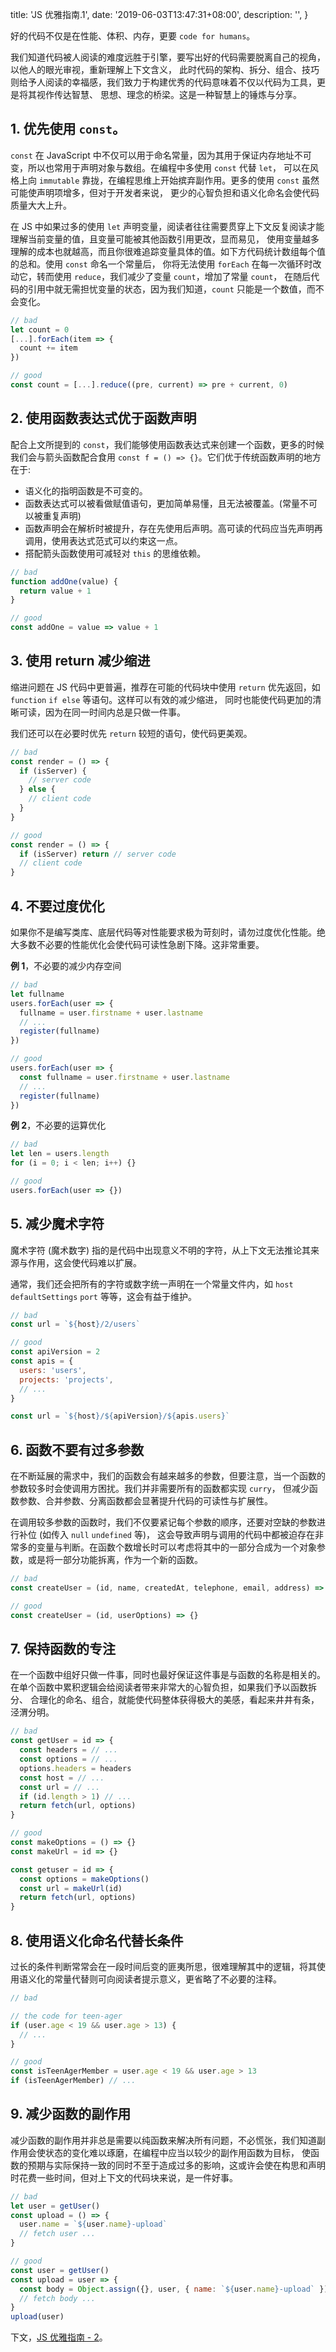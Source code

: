 
  title: 'JS 优雅指南.1',
  date: '2019-06-03T13:47:31+08:00',
  description: '',
}

好的代码不仅是在性能、体积、内存，更要 `code for humans`。

我们知道代码被人阅读的难度远胜于引擎，要写出好的代码需要脱离自己的视角，以他人的眼光审视，重新理解上下文含义，
此时代码的架构、拆分、组合、技巧则给予人阅读的幸福感，我们致力于构建优秀的代码意味着不仅以代码为工具，更是将其视作传达智慧、
思想、理念的桥梁。这是一种智慧上的锤炼与分享。

## 1. 优先使用 `const`。

`const` 在 JavaScript 中不仅可以用于命名常量，因为其用于保证内存地址不可变，所以也常用于声明对象与数组。在编程中多使用 `const` 代替 `let`，
可以在风格上向 `immutable` 靠拢，在编程思维上开始摈弃副作用。更多的使用 `const` 虽然可能使声明项增多，但对于开发者来说，
更少的心智负担和语义化命名会使代码质量大大上升。

在 JS 中如果过多的使用 `let` 声明变量，阅读者往往需要贯穿上下文反复阅读才能理解当前变量的值，且变量可能被其他函数引用更改，显而易见，
使用变量越多理解的成本也就越高，而且你很难追踪变量具体的值。如下方代码统计数组每个值的总和。使用 `const` 命名一个常量后，
你将无法使用 `forEach` 在每一次循环时改动它，转而使用 `reduce`，我们减少了变量 `count`，增加了常量 `count`，
在随后代码的引用中就无需担忧变量的状态，因为我们知道，`count` 只能是一个数值，而不会变化。

```js
// bad
let count = 0
[...].forEach(item => {
  count += item
})

// good
const count = [...].reduce((pre, current) => pre + current, 0)
```

## 2. 使用函数表达式优于函数声明

配合上文所提到的 `const`，我们能够使用函数表达式来创建一个函数，更多的时候我们会与箭头函数配合食用 `const f = () => {}`。它们优于传统函数声明的地方在于:

- 语义化的指明函数是不可变的。
- 函数表达式可以被看做赋值语句，更加简单易懂，且无法被覆盖。(常量不可以被重复声明)
- 函数声明会在解析时被提升，存在先使用后声明。高可读的代码应当先声明再调用，使用表达式范式可以约束这一点。
- 搭配箭头函数使用可减轻对 `this` 的思维依赖。

```js
// bad
function addOne(value) {
  return value + 1
}

// good
const addOne = value => value + 1
```

## 3. 使用 return 减少缩进

缩进问题在 JS 代码中更普遍，推荐在可能的代码块中使用 `return` 优先返回，如 `function` `if else` 等语句。这样可以有效的减少缩进，
同时也能使代码更加的清晰可读，因为在同一时间内总是只做一件事。

我们还可以在必要时优先 `return` 较短的语句，使代码更美观。

```js
// bad
const render = () => {
  if (isServer) {
    // server code
  } else {
    // client code
  }
}

// good
const render = () => {
  if (isServer) return // server code
  // client code
}
```

## 4. 不要过度优化

如果你不是编写类库、底层代码等对性能要求极为苛刻时，请勿过度优化性能。绝大多数不必要的性能优化会使代码可读性急剧下降。这非常重要。

**例 1**，不必要的减少内存空间

```js
// bad
let fullname
users.forEach(user => {
  fullname = user.firstname + user.lastname
  // ...
  register(fullname)
})

// good
users.forEach(user => {
  const fullname = user.firstname + user.lastname
  // ...
  register(fullname)
})
```

**例 2**，不必要的运算优化

```js
// bad
let len = users.length
for (i = 0; i < len; i++) {}

// good
users.forEach(user => {})
```

## 5. 减少魔术字符

魔术字符 (魔术数字) 指的是代码中出现意义不明的字符，从上下文无法推论其来源与作用，这会使代码难以扩展。

通常，我们还会把所有的字符或数字统一声明在一个常量文件内，如 `host` `defaultSettings` `port` 等等，这会有益于维护。

```js
// bad
const url = `${host}/2/users`

// good
const apiVersion = 2
const apis = {
  users: 'users',
  projects: 'projects',
  // ...
}

const url = `${host}/${apiVersion}/${apis.users}`
```

## 6. 函数不要有过多参数

在不断延展的需求中，我们的函数会有越来越多的参数，但要注意，当一个函数的参数较多时会使调用方困扰。我们并非需要所有的函数都实现 `curry`，
但减少函数参数、合并参数、分离函数都会显著提升代码的可读性与扩展性。

在调用较多参数的函数时，我们不仅要紧记每个参数的顺序，还要对空缺的参数进行补位 (如传入 `null` `undefined` 等)，
这会导致声明与调用的代码中都被迫存在非常多的变量与判断。在函数个数增长时可以考虑将其中的一部分合成为一个对象参数，或是将一部分功能拆离，作为一个新的函数。

```js
// bad
const createUser = (id, name, createdAt, telephone, email, address) => {}

// good
const createUser = (id, userOptions) => {}
```

## 7. 保持函数的专注

在一个函数中组好只做一件事，同时也最好保证这件事是与函数的名称是相关的。在单个函数中累积逻辑会给阅读者带来非常大的心智负担，如果我们予以函数拆分、
合理化的命名、组合，就能使代码整体获得极大的美感，看起来井井有条，泾渭分明。

```js
// bad
const getUser = id => {
  const headers = // ...
  const options = // ...
  options.headers = headers
  const host = // ...
  const url = // ...
  if (id.length > 1) // ...
  return fetch(url, options)
}

// good
const makeOptions = () => {}
const makeUrl = id => {}

const getuser = id => {
  const options = makeOptions()
  const url = makeUrl(id)
  return fetch(url, options)
}
```

## 8. 使用语义化命名代替长条件

过长的条件判断常常会在一段时间后变的匪夷所思，很难理解其中的逻辑，将其使用语义化的常量代替则可向阅读者提示意义，更省略了不必要的注释。

```js
// bad

// the code for teen-ager
if (user.age < 19 && user.age > 13) {
  // ...
}

// good
const isTeenAgerMember = user.age < 19 && user.age > 13
if (isTeenAgerMember) // ...
```

## 9. 减少函数的副作用

减少函数的副作用并非总是需要以纯函数来解决所有问题，不必慌张，我们知道副作用会使状态的变化难以琢磨，在编程中应当以较少的副作用函数为目标，
使函数的预期与实际保持一致的同时不至于造成过多的影响，这或许会使在构思和声明时花费一些时间，但对上下文的代码块来说，是一件好事。

```js
// bad
let user = getUser()
const upload = () => {
  user.name = `${user.name}-upload`
  // fetch user ...
}

// good
const user = getUser()
const upload = user => {
  const body = Object.assign({}, user, { name: `${user.name}-upload` })
  // fetch body ...
}
upload(user)
```

下文，[JS 优雅指南 - 2](/posts/elegant-js-2)。

